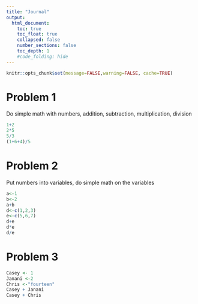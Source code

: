 ```yaml
---
title: "Journal"
output:
  html_document:
    toc: true
    toc_float: true
    collapsed: false
    number_sections: false
    toc_depth: 1
    #code_folding: hide
---
```


```r
knitr::opts_chunk$set(message=FALSE,warning=FALSE, cache=TRUE)
```
# Problem 1
Do simple math with numbers, addition, subtraction, multiplication, division

```r
1+2
2*5
5/3
(1+6+4)/5

```
# Problem 2
Put numbers into variables, do simple math on the variables
```r
a<-1
b<-2
a+b
d<-c(1,2,3)
e<-c(5,6,7)
d+e
d*e
d/e
```
# Problem 3
```r
Casey <- 1
Janani <-2
Chris <-"fourteen"
Casey + Janani
Casey + Chris
```

